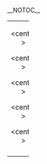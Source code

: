 __NOTOC__
{| style="background:transparent;" width="100%"
| class="roundy" style="background:#{{{background|fff}}}; border:2px solid #{{{border|AAA}}}; border-radius: 5px; -moz-border-radius: 5px; -webkit-border-radius: 5px; vertical-align:middle;" width="15%" |
<div class="plainlinks">
<!--大分隔-->
<div align="center">
<center {{{class|}}}>
{{Portal:推想小說/Header/tab|Portal:推想小說|主題}}
</center>
</div>
<!--大分隔-->
<div align="center" style="margin-top:8px;">
<center {{{class|}}}>
{{Portal:推想小說/Header/tab|Portal:推想小說/媒體|媒體}}
</center>
</div>
<!--大分隔-->
<div align="center" style="margin-top:8px;">
<center {{{class|}}}>
{{Portal:推想小說/Header/tab|Portal:推想小說/作者|作者}}
</center>
</div>
<!--大分隔-->
<div align="center" style="margin-top:8px;">
<center {{{class|}}}>
{{Portal:推想小說/Header/tab|Portal:推想小說/題材|題材}}
</center>
</div>
<!--大分隔-->
<div align="center" style="margin-top:8px;">
<center {{{class|}}}>
{{Portal:推想小說/Header/tab|WP:科幻專題|專題}}
</center>
</div>
<!-- 分隔 -->
</div>
<!-- 分隔 -->
| class="roundy" style="vertical-align:top; background:#{{{background|fff}}}; border:2px solid #{{{border|AAA}}}; height: 250px; border-radius: 5px; -moz-border-radius: 5px; -webkit-border-radius: 5px;" width="85%" |
<div style="font-size:100%; padding:5px">{{/簡介}}</div>
|-
|}